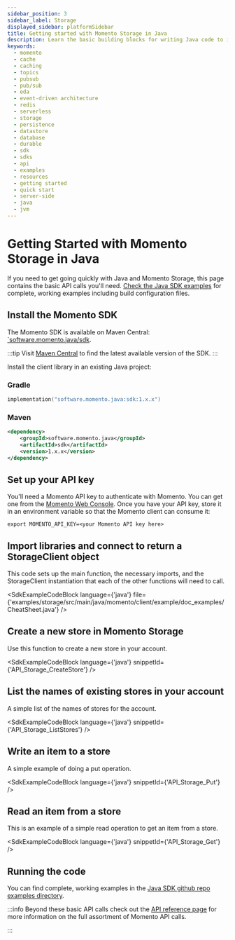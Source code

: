 ```yaml
---
sidebar_position: 3
sidebar_label: Storage
displayed_sidebar: platformSidebar
title: Getting started with Momento Storage in Java
description: Learn the basic building blocks for writing Java code to interact with Momento Storage.
keywords:
  - momento
  - cache
  - caching
  - topics
  - pubsub
  - pub/sub
  - eda
  - event-driven architecture
  - redis
  - serverless
  - storage
  - persistence
  - datastore
  - database
  - durable
  - sdk
  - sdks
  - api
  - examples
  - resources
  - getting started
  - quick start
  - server-side
  - java
  - jvm
---
```



# Getting Started with Momento Storage in Java

If you need to get going quickly with Java and Momento Storage, this page contains the basic API calls you'll need. [Check the Java SDK examples](https://github.com/momentohq/client-sdk-java/tree/main/examples) for complete, working examples including build configuration files.

## Install the Momento SDK

The Momento SDK is available on Maven Central: [`software.momento.java/sdk](
https://central.sonatype.com/artifact/software.momento.java/sdk).

:::tip
Visit [Maven Central](https://central.sonatype.com/artifact/software.momento.java/sdk) to find the latest available version of the SDK.
:::

Install the client library in an existing Java project:

### Gradle

```kotlin
implementation("software.momento.java:sdk:1.x.x")
```

### Maven

```xml
<dependency>
    <groupId>software.momento.java</groupId>
    <artifactId>sdk</artifactId>
    <version>1.x.x</version>
</dependency>
```
## Set up your API key

You'll need a Momento API key to authenticate with Momento.  You can get one from the [Momento Web Console](https://console.gomomento.com/api-keys).
Once you have your API key, store it in an environment variable so that the Momento client can consume it:

```
export MOMENTO_API_KEY=<your Momento API key here>
```

## Import libraries and connect to return a StorageClient object
This code sets up the main function, the necessary imports,  and the StorageClient instantiation that each of the other functions will need to call.

<SdkExampleCodeBlock language={'java'} file={'examples/storage/src/main/java/momento/client/example/doc_examples/CheatSheet.java'} />

## Create a new store in Momento Storage
Use this function to create a new store in your account.

<SdkExampleCodeBlock language={'java'} snippetId={'API_Storage_CreateStore'} />


## List the names of existing stores in your account
A simple list of the names of stores for the account.

<SdkExampleCodeBlock language={'java'} snippetId={'API_Storage_ListStores'} />

## Write an item to a store
A simple example of doing a put operation.

<SdkExampleCodeBlock language={'java'} snippetId={'API_Storage_Put'} />

## Read an item from a store
This is an example of a simple read operation to get an item from a store.

<SdkExampleCodeBlock language={'java'} snippetId={'API_Storage_Get'} />

## Running the code

You can find complete, working examples in the [Java SDK github repo examples directory](https://github.com/momentohq/client-sdk-java/tree/main/examples).

:::info
Beyond these basic API calls check out the [API reference page](/storage/develop/api-reference/index.mdx) for more information on the full assortment of Momento API calls.

:::
